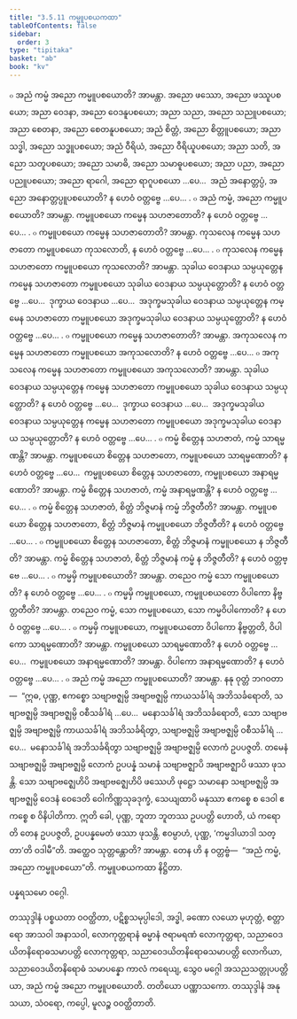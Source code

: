 ```yaml
---
title: "3.5.11 ကမ္မူပစယကထာ"
tableOfContents: false
sidebar:
  order: 3
type: "tipitaka"
basket: "ab"
book: "kv"
---
```



<DynamicBreadcrumb />

<Division number="737" book="kv">

<Paragraph number="2332" book="kv">
๐ အညံ ကမ္မံ အညော ကမ္မူပစယောတိ? အာမန္တာ. အညော ဖဿော, အညော ဖဿူပစယော; အညာ ဝေဒနာ, အညော ဝေဒနူပစယော; အညာ သညာ, အညော သညူပစယော; အညာ စေတနာ, အညော စေတနူပစယော; အညံ စိတ္တံ, အညော စိတ္တူပစယော; အညာ သဒ္ဓါ, အညော သဒ္ဓူပစယော; အညံ ဝီရိယံ, အညော ဝီရိယူပစယော; အညာ သတိ, အညော သတူပစယော; အညော သမာဓိ, အညော သမာဓူပစယော; အညာ ပညာ, အညော ပညူပစယော; အညော ရာဂေါ, အညော ရာဂူပစယော …ပေ…  အညံ အနောတ္တပ္ပံ, အညော အနောတ္တပ္ပူပစယောတိ? န ဟေဝံ ဝတ္တဗ္ဗေ …ပေ… .
</Paragraph>

</Division>
<Division number="738" book="kv">

<Paragraph number="2333" book="kv">
๐ အညံ ကမ္မံ, အညော ကမ္မူပစယောတိ? အာမန္တာ. ကမ္မူပစယော ကမ္မေန သဟဇာတောတိ? န ဟေဝံ ဝတ္တဗ္ဗေ …ပေ… .
</Paragraph>

<Paragraph number="2334" book="kv">
๐ ကမ္မူပစယော ကမ္မေန သဟဇာတောတိ? အာမန္တာ. ကုသလေန ကမ္မေန သဟဇာတော ကမ္မူပစယော ကုသလောတိ, န ဟေဝံ ဝတ္တဗ္ဗေ …ပေ… .
</Paragraph>

<Paragraph number="2335" book="kv">
๐ ကုသလေန ကမ္မေန သဟဇာတော ကမ္မူပစယော ကုသလောတိ? အာမန္တာ. သုခါယ ဝေဒနာယ သမ္ပယုတ္တေန ကမ္မေန သဟဇာတော ကမ္မူပစယော သုခါယ ဝေဒနာယ သမ္ပယုတ္တောတိ? န ဟေဝံ ဝတ္တဗ္ဗေ …ပေ…  ဒုက္ခာယ ဝေဒနာယ …ပေ…  အဒုက္ခမသုခါယ ဝေဒနာယ သမ္ပယုတ္တေန ကမ္မေန သဟဇာတော ကမ္မူပစယော အဒုက္ခမသုခါယ ဝေဒနာယ သမ္ပယုတ္တောတိ? န ဟေဝံ ဝတ္တဗ္ဗေ …ပေ… .
</Paragraph>

</Division>
<Division number="739" book="kv">

<Paragraph number="2336" book="kv">
๐ ကမ္မူပစယော ကမ္မေန သဟဇာတောတိ? အာမန္တာ. အကုသလေန ကမ္မေန သဟဇာတော ကမ္မူပစယော အကုသလောတိ? န ဟေဝံ ဝတ္တဗ္ဗေ …ပေ…
</Paragraph>

<Paragraph number="2337" book="kv">
๐ အကုသလေန ကမ္မေန သဟဇာတော ကမ္မူပစယော အကုသလောတိ? အာမန္တာ. သုခါယ ဝေဒနာယ သမ္ပယုတ္တေန ကမ္မေန သဟဇာတော ကမ္မူပစယော သုခါယ ဝေဒနာယ သမ္ပယုတ္တောတိ? န ဟေဝံ ဝတ္တဗ္ဗေ …ပေ…  ဒုက္ခာယ ဝေဒနာယ …ပေ…  အဒုက္ခမသုခါယ ဝေဒနာယ သမ္ပယုတ္တေန ကမ္မေန သဟဇာတော ကမ္မူပစယော အဒုက္ခမသုခါယ ဝေဒနာယ သမ္ပယုတ္တောတိ? န ဟေဝံ ဝတ္တဗ္ဗေ …ပေ… .
</Paragraph>

</Division>
<Division number="740" book="kv">

<Paragraph number="2338" book="kv">
๐ ကမ္မံ စိတ္တေန သဟဇာတံ, ကမ္မံ သာရမ္မဏန္တိ? အာမန္တာ. ကမ္မူပစယော စိတ္တေန သဟဇာတော, ကမ္မူပစယော သာရမ္မဏောတိ? န ဟေဝံ ဝတ္တဗ္ဗေ …ပေ…  ကမ္မူပစယော စိတ္တေန သဟဇာတော, ကမ္မူပစယော အနာရမ္မဏောတိ? အာမန္တာ. ကမ္မံ စိတ္တေန သဟဇာတံ, ကမ္မံ အနာရမ္မဏန္တိ? န ဟေဝံ ဝတ္တဗ္ဗေ …ပေ… .
</Paragraph>

<Paragraph number="2339" book="kv">
๐ ကမ္မံ စိတ္တေန သဟဇာတံ, စိတ္တံ ဘိဇ္ဇမာနံ ကမ္မံ ဘိဇ္ဇတီတိ? အာမန္တာ. ကမ္မူပစယော စိတ္တေန သဟဇာတော, စိတ္တံ ဘိဇ္ဇမာနံ ကမ္မူပစယော ဘိဇ္ဇတီတိ? န ဟေဝံ ဝတ္တဗ္ဗေ …ပေ… .
</Paragraph>

<Paragraph number="2340" book="kv">
๐ ကမ္မူပစယော စိတ္တေန သဟဇာတော, စိတ္တံ ဘိဇ္ဇမာနံ ကမ္မူပစယော န ဘိဇ္ဇတီတိ? အာမန္တာ. ကမ္မံ စိတ္တေန သဟဇာတံ, စိတ္တံ ဘိဇ္ဇမာနံ ကမ္မံ န ဘိဇ္ဇတီတိ? န ဟေဝံ ဝတ္တဗ္ဗေ …ပေ… .
</Paragraph>

</Division>
<Division number="741" book="kv">

<Paragraph number="2341" book="kv">
๐ ကမ္မမှိ ကမ္မူပစယောတိ? အာမန္တာ. တညေဝ ကမ္မံ သော ကမ္မူပစယောတိ? န ဟေဝံ ဝတ္တဗ္ဗေ …ပေ… .
</Paragraph>

<Paragraph number="2342" book="kv">
๐ ကမ္မမှိ ကမ္မူပစယော, ကမ္မူပစယတော ဝိပါကော နိဗ္ဗတ္တတီတိ? အာမန္တာ. တညေဝ ကမ္မံ, သော ကမ္မူပစယော, သော ကမ္မဝိပါကောတိ? န ဟေဝံ ဝတ္တဗ္ဗေ …ပေ… .
</Paragraph>

<Paragraph number="2343" book="kv">
๐ ကမ္မမှိ ကမ္မူပစယော, ကမ္မူပစယတော ဝိပါကော နိဗ္ဗတ္တတိ, ဝိပါကော သာရမ္မဏောတိ? အာမန္တာ. ကမ္မူပစယော သာရမ္မဏောတိ? န ဟေဝံ ဝတ္တဗ္ဗေ …ပေ…  ကမ္မူပစယော အနာရမ္မဏောတိ? အာမန္တာ. ဝိပါကော အနာရမ္မဏောတိ? န ဟေဝံ ဝတ္တဗ္ဗေ …ပေ… .
</Paragraph>

</Division>
<Division number="742" book="kv">

<Paragraph number="2344" book="kv">
๐ အညံ ကမ္မံ အညော ကမ္မူပစယောတိ? အာမန္တာ. နနု ဝုတ္တံ ဘဂဝတာ—  “ဣဓ, ပုဏ္ဏ, ဧကစ္စော သဗျာဗဇ္ဈမ္ပိ အဗျာဗဇ္ဈမ္ပိ ကာယသင်္ခါရံ အဘိသင်္ခရောတိ, သဗျာဗဇ္ဈမ္ပိ အဗျာဗဇ္ဈမ္ပိ ဝစီသင်္ခါရံ …ပေ…  မနောသင်္ခါရံ အဘိသင်္ခရောတိ, သော သဗျာဗဇ္ဈမ္ပိ အဗျာဗဇ္ဈမ္ပိ ကာယသင်္ခါရံ အဘိသင်္ခရိတွာ, သဗျာဗဇ္ဈမ္ပိ အဗျာဗဇ္ဈမ္ပိ ဝစီသင်္ခါရံ …ပေ…  မနောသင်္ခါရံ အဘိသင်္ခရိတွာ သဗျာဗဇ္ဈမ္ပိ အဗျာဗဇ္ဈမ္ပိ လောကံ ဥပပဇ္ဇတိ. တမေနံ သဗျာဗဇ္ဈမ္ပိ အဗျာဗဇ္ဈမ္ပိ လောကံ ဥပပန္နံ သမာနံ သဗျာဗဇ္ဈာပိ အဗျာဗဇ္ဈာပိ ဖဿာ ဖုသန္တိ. သော သဗျာဗဇ္ဈေဟိပိ အဗျာဗဇ္ဈေဟိပိ ဖဿေဟိ ဖုဋ္ဌော သမာနော သဗျာဗဇ္ဈမ္ပိ အဗျာဗဇ္ဈမ္ပိ ဝေဒနံ ဝေဒေတိ ဝေါကိဏ္ဏသုခဒုက္ခံ, သေယျထာပိ မနုဿာ ဧကစ္စေ စ ဒေဝါ ဧကစ္စေ စ ဝိနိပါတိကာ. ဣတိ ခေါ, ပုဏ္ဏ, ဘူတာ ဘူတဿ ဥပပတ္တိ ဟောတိ, ယံ ကရောတိ တေန ဥပပဇ္ဇတိ, ဥပပန္နမေတံ ဖဿာ ဖုသန္တိ. ဧဝမ္ပာဟံ, ပုဏ္ဏ, ‘ကမ္မဒါယာဒါ သတ္တာ’တိ ဝဒါမီ”တိ. အတ္ထေဝ သုတ္တန္တောတိ? အာမန္တာ. တေန ဟိ န ဝတ္တဗ္ဗံ—  “အညံ ကမ္မံ, အညော ကမ္မူပစယော”တိ.

</Paragraph>
</Division>

<Paragraph number="2345" type="center" book="kv">
ကမ္မူပစယကထာ နိဋ္ဌိတာ.

  
ပန္နရသမော ဝဂ္ဂေါ.



</Paragraph>

<Paragraph number="2346" type="center" book="kv">
တဿုဒ္ဒါနံ


</Paragraph>

<Paragraph number="2347" book="kv">
ပစ္စယတာ ဝဝတ္ထိတာ, ပဋိစ္စသမုပ္ပါဒေါ, အဒ္ဓါ, ခဏော လယော မုဟုတ္တံ, စတ္တာရော အာသဝါ အနာသဝါ, လောကုတ္တရာနံ ဓမ္မာနံ ဇရာမရဏံ လောကုတ္တရာ, သညာဝေဒယိတနိရောဓသမာပတ္တိ လောကုတ္တရာ, သညာဝေဒယိတနိရောဓသမာပတ္တိ လောကိယာ, သညာဝေဒယိတနိရောဓံ သမာပန္နော ကာလံ ကရေယျ, သွေဝ မဂ္ဂေါ အသညသတ္တုပပတ္တိယာ, အညံ ကမ္မံ အညော ကမ္မူပစယောတိ.

</Paragraph>

<Paragraph number="2348" type="center" book="kv">
တတိယော ပဏ္ဏာသကော.



</Paragraph>

<Paragraph number="2349" type="center" book="kv">
တဿုဒ္ဒါနံ


</Paragraph>

<Paragraph number="2350" type="center" book="kv">
အနုသယာ, သံဝရော, ကပ္ပေါ, မူလဉ္စ ဝဝတ္ထိတာတိ.
</Paragraph>